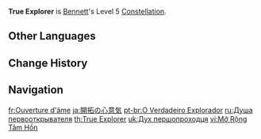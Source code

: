 {{Constellation Infobox
|image       = Constellation True Explorer.png
|description = Increases the Level of [[Fantastic Voyage]] by 3.<br>Maximum upgrade level is 15.
|level       = 5
|character   = Bennett
|utility1    = Talent Level Increase
|utility2    = Elemental Burst Level Increase
}}
'''True Explorer''' is [[Bennett]]'s Level 5 [[Constellation]].

==Other Languages==
{{Other Languages
|en      = True Explorer
|zhs     = 开拓的心魂
|zhs_rm  = Kāità de xīnhún
|zht     = 開拓的心魂
|zht_rm  = Kāità de xīnhún
|zh_tl   = Mind of a Pioneer
|ja      = 開拓の心意気
|ja_rm   = Kaitaku no Shin'iki
|ja_tl   = Trailblazing Spirit
|ko      = 넓어진 마음
|ko_rm   = Neolbeojin Maeum
|ko_tl   = Broadened Mind
|es      = Explorador verdadero
|es_tl   = True Explorer
|fr      = Ouverture d'âme
|fr_tl   = Open-Souledness
|ru      = Душа первооткрывателя
|ru_tl   = Soul of a Discoverer
|th      = True Explorer
|vi      = Mở Rộng Tâm Hồn
|vi_tl   = Open Soul
|de      = Entdeckergeist
|de_tl   = Discoverer's Spirit
|de_note = {{de|Entdeckergeist|lit=Discoverer's Spirit}} is a term that describes a person eager to discover new things and explore the unknown.
|id      = True Explorer
|pt      = O Verdadeiro Explorador
|pt_tl   = The True Explorer
|tr      = Gerçek Bir Kaşif
|tr_tl   = A True Explorer
|it      = Vero esploratore
|it_tl   = 
}}

==Change History==
{{Change History|1.0}}

==Navigation==
{{Talent Navbox|Bennett}}

[[fr:Ouverture d'âme]]
[[ja:開拓の心意気]]
[[pt-br:O Verdadeiro Explorador]]
[[ru:Душа первооткрывателя]]
[[th:True Explorer]]
[[uk:Дух першопроходця]]
[[vi:Mở Rộng Tâm Hồn]]